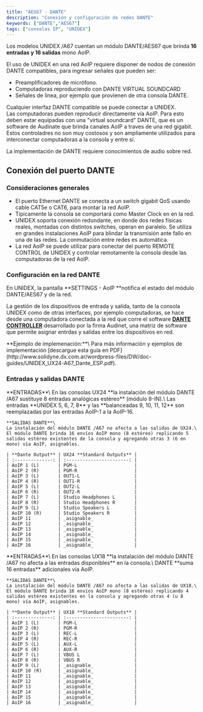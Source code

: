 ```yaml
---
title: "AES67 - DANTE"
description: "Conexión y configuración de redes DANTE"
keywords: ["DANTE","AES67"]
tags: ["consolas IP", "UNIDEX"]
---
```


Los modelos UNIDEX /A67 cuentan un módulo DANTE/AES67 que brinda **16 entradas y 16 salidas** mono AoIP.

El uso de UNIDEX en una red AoIP requiere disponer de nodos de conexión DANTE compatibles, para ingresar señales que pueden ser:

- Preamplificadores de micrófono.
- Computadoras reproduciendo con DANTE VIRTUAL SOUNDCARD
- Señales de línea, por ejemplo que provienen de otra consola DANTE.

Cualquier interfaz DANTE compatible se puede conectar a UNIDEX. \
Las computadoras pueden reproducir directamente vía AoIP. Para esto deben estar equipadas con una "virtual soundcard" DANTE, que es un software de Audinate que brinda canales AoIP a traves de una red gigabit. Estos controladres no son muy costosos y son ampliamente utilizados para interconectar computadoras a la consola y entre sí.

<Warning>
  La implementación de DANTE requiere conocimientos de audio sobre red.
</Warning>

## Conexión del puerto DANTE

### Consideraciones generales

- El puerto Ethernet DANTE se conecta a un switch gigabit QoS usando cable CAT5e o CAT6, para montar la red AoIP.
- Tipicamente la consola se comportará como Master Clock en en la red.
- UNIDEX soporta conexión redundante, en donde dos redes físicas reales, montadas con distintos switches, operan en paralelo. Se utiliza en grandes instalaciones AoIP para blindar la transmisión ante fallo en una de las redes. La conmutación entre redes es automática.
- La red AoIP se puede utilizar para conectar del puerto REMOTE CONTROL de UNIDEX y controlar remotamente la consola desde las computadoras de la red AoIP.

### Configuración en la red DANTE

En UNIDEX, la pantalla \*\*SETTINGS - AoIP \*\*notifica el estado del módulo DANTE/AES67 y de la red.

La gestión de los dispositivos de entrada y salida, tanto de la consola UNIDEX como de otras interfaces, por ejemplo computadoras, se hace desde una computadora conectada a la red que corre el software [**DANTE CONTROLLER**](https://www.getdante.com/products/software-essentials/dante-controller/) desarrollado por la firma Audinet, una matriz de software que permite asignar entrdas y salidas entre los dispositivos en red.

<Tip>
  **Ejemplo de implemenación:**\
  Para más información y ejemplos de implementación [descargue esta guía en PDF](http://www.solidyne.dx.com.ar/wordpress-files/DW/doc-guides/UNIDEX_UX24-A67_Dante_ESP.pdf).
</Tip>

### Entradas y salidas DANTE

<Tabs>
  <Tab title="UX24">
    **ENTRADAS**\
    En las consolas UX24 **la instalación del módulo DANTE /A67 sustituye 8 entradas analógicas estéreo** (módulo 8-IN).\
    Las entradas **UNIDEX 5, 6, 7, 8** y las **balanceadas 9, 10, 11, 12** son reemplazadas por las entradas AoIP-1 a la AoIP-16.

    **SALIDAS DANTE**\
    La instalación del módulo DANTE /A67 no afecta a las salidas de UX24.\
    El módulo DANTE brinda 16 envíos AoIP mono (8 estéreo) replicando 5 salidas estéreo existentes de la consola y agregando otras 3 (6 en mono) vía AoIP, asignables.

    | **Dante Output** | UX24 **Standard Outputs** |
    | :--------------: | :-----------------------: |
    | AoIP 1 (L)       | PGM-L                     |
    | AoIP 2 (R)       | PGM-R                     |
    | AoIP 3 (L)       | OUT1-L                    |
    | AoIP 4 (R)       | OUT1-R                    |
    | AoIP 5 (L)       | OUT2-L                    |
    | AoIP 6 (R)       | OUT2-R                    |
    | AoIP 7 (L)       | Studio Headphones L       |
    | AoIP 8 (R)       | Studio Headphones R       |
    | AoIP 9 (L)       | Studio Speakers L         |
    | AoIP 10 (R)      | Studio Speakers R         |
    | AoIP 11          | _asignable_               |
    | AoIP 12          | _asignable_               |
    | AoIP 13          | _asignable_               |
    | AoIP 14          | _asignable_               |
    | AoIP 15          | _asignable_               |
    | AoIP 16          | _asignable_               |
  </Tab>
  <Tab title="UX18">
    **ENTRADAS**\
    En las consolas UX18 **la instalación del módulo DANTE /A67 no afecta a las entradas disponibles** en la consola.\
    DANTE **suma 16 entradas** adicionales vía AoIP.

    **SALIDAS DANTE**\
    La instalación del módulo DANTE /A67 no afecta a las salidas de UX18.\
    El módulo DANTE brinda 16 envíos AoIP mono (8 estéreo) replicando 4 salidas estéreo existentes en la consola y agregando otras 4 (u 8 mono) vía AoIP, asignables.

    | **Dante Output** | UX18 **Standard Outputs** |
    | :--------------: | :-----------------------: |
    | AoIP 1 (L)       | PGM-L                     |
    | AoIP 2 (R)       | PGM-R                     |
    | AoIP 3 (L)       | REC-L                     |
    | AoIP 4 (R)       | REC-R                     |
    | AoIP 5 (L)       | AUX-L                     |
    | AoIP 6 (R)       | AUX-R                     |
    | AoIP 7 (L)       | VBUS L                    |
    | AoIP 8 (R)       | VBUS R                    |
    | AoIP 9 (L)       | _asignable_               |
    | AoIP 10 (R)      | _asignable_               |
    | AoIP 11          | _asignable_               |
    | AoIP 12          | _asignable_               |
    | AoIP 13          | _asignable_               |
    | AoIP 14          | _asignable_               |
    | AoIP 15          | _asignable_               |
    | AoIP 16          | _asignable_               |
  </Tab>
</Tabs>
